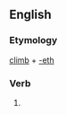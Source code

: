 ==English==

===Etymology===
[[climb]] + [[-eth]]

===Verb===
{{infl|en|verb form}}

# {{archaic third-person singular of|climb}}